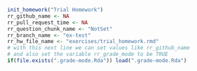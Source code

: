 ```r
init_homework("Trial Homework")
rr_github_name <- NA
rr_pull_request_time <- NA
rr_question_chunk_name <- "NotSet"
rr_branch_name <- "ex-test"
rr_hw_file_name <- "exercises/trial_homework.rmd"
# with this next line we can set values like rr_github_name
# and also set the variable rr_grade_mode to be TRUE
if(file.exists(".grade-mode.Rda")) load(".grade-mode.Rda") 
```

